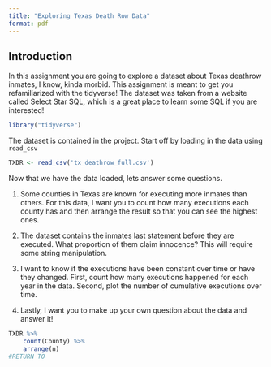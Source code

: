 ```yaml
---
title: "Exploring Texas Death Row Data"
format: pdf
---
```


## Introduction

In this assignment you are going to explore a dataset about Texas deathrow inmates, I know, kinda morbid. This assignment is meant to get you refamiliarized with the tidyverse! The dataset was taken from a website called Select Star SQL, which is a great place to learn some SQL if you are interested!

```r
library("tidyverse")
```

The dataset is contained in the project. Start off by loading in the data using `read_csv`

```r
TXDR <- read_csv('tx_deathrow_full.csv')
```

Now that we have the data loaded, lets answer some questions. 

1.  Some counties in Texas are known for executing more inmates than others. For this data, I want you to count how many executions each county has and then arrange the result so that you can see the highest ones.

2.  The dataset contains the inmates last statement before they are executed. What proportion of them claim innocence? This will require some string manipulation.

3.  I want to know if the executions have been constant over time or have they changed. First, count how many executions happened for each year in the data. Second, plot the number of cumulative executions over time.

4.  Lastly, I want you to make up your own question about the data and answer it!


```r
TXDR %>%
    count(County) %>%
    arrange(n) 
#RETURN TO 
```


```r

```

```r

```

```r

```

